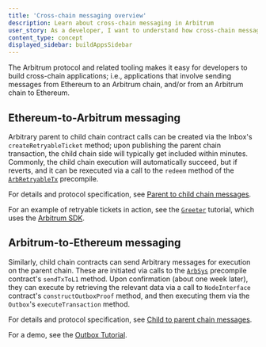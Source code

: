 ```yaml
---
title: 'Cross-chain messaging overview'
description: Learn about cross-chain messaging in Arbitrum
user_story: As a developer, I want to understand how cross-chain messaging works in Arbitrum.
content_type: concept
displayed_sidebar: buildAppsSidebar
---
```


The Arbitrum protocol and related tooling makes it easy for developers to build cross-chain applications; i.e., applications that involve sending messages from Ethereum to an Arbitrum chain, and/or from an Arbitrum chain to Ethereum.

## Ethereum-to-Arbitrum messaging

Arbitrary parent to child chain contract calls can be created via the Inbox's `createRetryableTicket` method; upon publishing the parent chain transaction, the child chain side will typically get included within minutes. Commonly, the child chain execution will automatically succeed, but if reverts, and it can be rexecuted via a call to the `redeem` method of the [`ArbRetryableTx`](/build-decentralized-apps/precompiles/02-reference.mdx#arbretryabletx) precompile.

For details and protocol specification, see [Parent to child chain messages](/how-arbitrum-works/deep-dives/l1-to-l2-messaging.mdx).

For an example of retryable tickets in action, see the [`Greeter`](https://github.com/OffchainLabs/arbitrum-tutorials/tree/master/packages/greeter) tutorial, which uses the [Arbitrum SDK](../../sdk).

## Arbitrum-to-Ethereum messaging

Similarly, child chain contracts can send Arbitrary messages for execution on the parent chain. These are initiated via calls to the [`ArbSys`](/build-decentralized-apps/precompiles/02-reference.mdx#arbsys) precompile contract's `sendTxToL1` method. Upon confirmation (about one week later), they can execute by retrieving the relevant data via a call to `NodeInterface` contract's `constructOutboxProof` method, and then executing them via the `Outbox`'s `executeTransaction` method.

For details and protocol specification, see [Child to parent chain messages](/how-arbitrum-works/deep-dives/l2-to-l1-messaging.mdx).

For a demo, see the [Outbox Tutorial](https://github.com/OffchainLabs/arbitrum-tutorials/tree/master/packages/outbox-execute).
